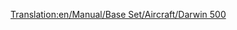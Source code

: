 [[Translation:en/Manual/Base Set/Aircraft/Darwin 500]]

{{it/Manuale/Set base/Aeromobili/StatAeroplani|Name=Darwin 500
|Image=[[File:en/Manual/Base Set/Aircraft/Boeing767.png|Darwin 500]]
|Costo=77.928
|Velocità=952
|Annuale=12.374
|Progettato=1981
|Vita=25
|Tipo=Grande
|Capacità=240 passeggeri e 25 sacchi postali
|Riadattabile=
*265 sacchi postali
*133 casse di beni
*66 tonnellate di cibo, borse di valori o sacchi di oro/diamanti
|Descrizione=Aereo a reazione standard, adatto per aeroporti grandi.
|Real-lifeWikilink=Boeing 767
|Real-life=[https://it.wikipedia.org/wiki/Boeing_767 Boeing 767]
}}